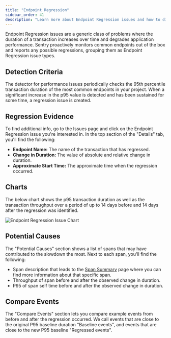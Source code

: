 ```yaml
---
title: "Endpoint Regression"
sidebar_order: 41
description: "Learn more about Endpoint Regression issues and how to diagnose and fix them."
---
```


<Include name="feature-available-for-user-group-early-adopter.mdx" />

Endpoint Regression issues are a generic class of problems where the duration of a transaction increases over time and degrades application performance. Sentry proactively monitors common endpoints out of the box and reports any possible regressions, grouping them as Endpoint Regression issue types.

## Detection Criteria

The detector for performance issues periodically checks the 95th percentile transaction duration of the most common endpoints in your project. When a significant increase in the p95 value is detected and has been sustained for some time, a regression issue is created.

## Regression Evidence

To find additional info, go to the Issues page and click on the Endpoint Regression issue you're interested in. In the top section of the "Details" tab, you'll find the following:

- **Endpoint Name:** The name of the transaction that has regressed.
- **Change in Duration:** The value of absolute and relative change in duration.
- **Approximate Start Time:** The approximate time when the regression occurred.

## Charts

The below chart shows the p95 transaction duration as well as the transaction throughput over a period of up to 14 days before and 14 days after the regression was identified.

![Endpoint Regression Issue Chart](endpoint-regression-chart.png)

## Potential Causes

The "Potential Causes" section shows a list of spans that may have contributed to the slowdown the most. Next to each span, you'll find the following:

- Span description that leads to the [Span Summary](/product/performance/transaction-summary/) page where you can find more information about that specific span.
- Throughput of span before and after the observed change in duration.
- P95 of span self time before and after the observed change in duration.

## Compare Events

The "Compare Events" section lets you compare example events from before and after the regression occurred. We call events that are close to the original P95 baseline duration "Baseline events", and events that are close to the new P95 baseline "Regressed events".
